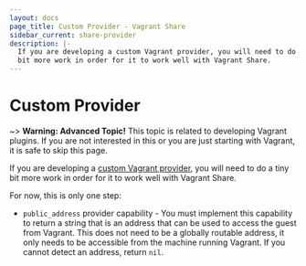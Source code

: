 ```yaml
---
layout: docs
page_title: Custom Provider - Vagrant Share
sidebar_current: share-provider
description: |-
  If you are developing a custom Vagrant provider, you will need to do a tiny
  bit more work in order for it to work well with Vagrant Share.
---
```


# Custom Provider

~> **Warning: Advanced Topic!** This topic is related to
developing Vagrant plugins. If you are not interested in this or
you are just starting with Vagrant, it is safe to skip this page.

If you are developing a [custom Vagrant provider](/docs/plugins/providers.html),
you will need to do a tiny bit more work in order for it to work well with
Vagrant Share.

For now, this is only one step:

- `public_address` provider capability - You must implement this capability
  to return a string that is an address that can be used to access the
  guest from Vagrant. This does not need to be a globally routable address,
  it only needs to be accessible from the machine running Vagrant. If you
  cannot detect an address, return `nil`.

